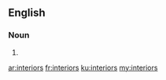 ==English==

===Noun===
{{head|en|plural}}

# {{plural of|interior|lang=en}}

[[ar:interiors]]
[[fr:interiors]]
[[ku:interiors]]
[[my:interiors]]